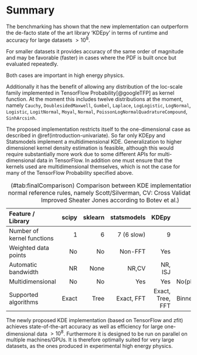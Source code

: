 # Summary {#summary}

The benchmarking has shown that the new implementation can outperform the de-facto state of the art library 'KDEpy' in terms of runtime and accuracy for large datasets $>10^8$.

For smaller datasets it provides accuracy of the same order of magnitude and may be favorable (faster) in cases where the PDF is built once but evaluated repeatedly. 

Both cases are important in high energy physics.

Additionally it has the benefit of allowing any distribution of the loc-scale family implemented in TensorFlow Probability[@googleTFP] as kernel function. At the moment this includes twelve distributions at the moment, namely `Cauchy`, `DoublesidedMaxwell`, `Gumbel`, `Laplace`, `LogLogistic`, `LogNormal`, `Logistic`, `LogitNormal`, `Moyal`, `Normal`, `PoissonLogNormalQuadratureCompound`, `SinhArcsinh`.

The proposed implementation restricts itself to the one-dimensional case as described in \@ref(introduction-univariate). So far only KDEpy and Statsmodels implement a multidimensional KDE.
Generalization to higher dimensionel kernel density estimation is feasible, although this would require substantially more work due to some different APIs for multi-dimensional data in TensorFlow. In addition one must ensure that the kernels used are multidimensional themselves, which is not the case for many of the TensorFlow Probability specified above.

Feature / Library                      scipy       sklearn   statsmodels             KDEpy                     Zfit
------------------------------ ------------- ------------- ------------- ----------------- ------------------------
Number of kernel functions                 1             6    7 (6 slow)                 9                       12
Weighted data points                      No            No       Non-FFT               Yes                      Yes
Automatic bandwidth                       NR          None         NR,CV           NR, ISJ                  NR, ISJ
Multidimensional                          No            No           Yes               Yes              No(planned)
Supported algorithms                   Exact          Tree    Exact, FFT  Exact, Tree, FFT  Exact, Binned, FFT, ISJ

Table: (\#tab:finalComparison) Comparison between KDE implementations (NR: normal reference rules, namely Scott/Silverman, CV: Cross Validation, ISJ: Improved Sheater Jones according to Botev et al.)

The newly proposed KDE implementation (based on TensorFlow and zfit) achieves state-of-the-art accuracy as well as efficiency for large one-dimensional data $>10^8$. Furthermore it is designed to be run on parallel on multiple machines/GPUs. It is therefore optimally suited for very large datasets, as the ones produced in experimental high energy physics.


